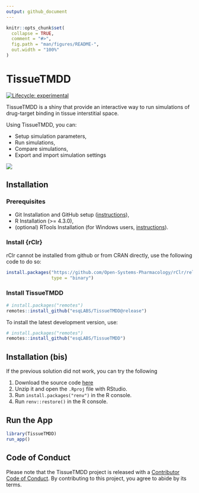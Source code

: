 ```yaml
---
output: github_document
---
```


<!-- README.md is generated from README.Rmd. Please edit that file -->

```r
knitr::opts_chunk$set(
  collapse = TRUE,
  comment = "#>",
  fig.path = "man/figures/README-",
  out.width = "100%"
)
```

# TissueTMDD

<!-- badges: start -->
[![Lifecycle: experimental](https://img.shields.io/badge/lifecycle-experimental-orange.svg)](https://lifecycle.r-lib.org/articles/stages.html#experimental)
<!-- badges: end -->

TissueTMDD is a shiny that provide an interactive way to run simulations of drug-target binding in tissue interstitial space.

Using TissueTMDD, you can:

  - Setup simulation parameters,
  - Run simulations,
  - Compare simulations,
  - Export and import simulation settings

![](vignettes/assets/tmdd_preview.gif)

## Installation

### Prerequisites

- Git Installation and GitHub setup ([instructions](https://gist.github.com/z3tt/3dab3535007acf108391649766409421)),
- R Installation (>= 4.3.0),
- (optional) RTools Installation (for Windows users, [instructions](https://cran.r-project.org/bin/windows/Rtools/rtools40.html)).


### Install {rClr}

rClr cannot be installed from github or from CRAN directly, use the following code to do so:

```r
install.packages("https://github.com/Open-Systems-Pharmacology/rClr/releases/download/v0.9.2/rClr_0.9.2.zip", 
                 type = "binary")
```

### Install TissueTMDD

```r
# install.packages("remotes")
remotes::install_github("esqLABS/TissueTMDD@release")
```

To install the latest development version, use:

```r
# install.packages("remotes")
remotes::install_github("esqLABS/TissueTMDD")
```

## Installation (bis)

If the previous solution did not work, you can try the following
  
  1. Download the source code [here](https://github.com/esqLABS/TissueTMDD/archive/refs/heads/main.zip)
  2. Unzip it and open the `.Rproj` file with RStudio.
  3. Run `install.packages("renv")` in the R console.
  4. Run `renv::restore()` in the R console.


## Run the App

```r
library(TissueTMDD)
run_app()
```


## Code of Conduct

Please note that the TissueTMDD project is released with a [Contributor Code of Conduct](https://contributor-covenant.org/version/2/1/CODE_OF_CONDUCT.html). By contributing to this project, you agree to abide by its terms.
